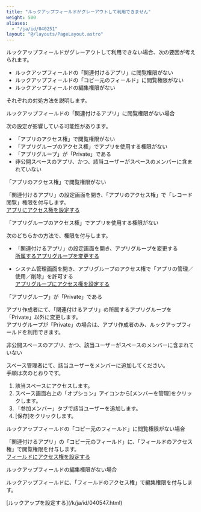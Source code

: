 ```yaml
---
title: "ルックアップフィールドがグレーアウトして利用できません"
weight: 500
aliases:
  - "/ja/id/040251"
layout: "@/layouts/PageLayout.astro"
---
```




ルックアップフィールドがグレーアウトして利用できない場合、次の要因が考えられます。  

* ルックアップフィールドの「関連付けるアプリ」に閲覧権限がない  
* ルックアップフィールドの「コピー元のフィールド」に閲覧権限がない  
* ルックアップフィールドの編集権限がない  

それぞれの対処方法を説明します。  

<Heading id="app_trouble_lookup_grayed_out_10">ルックアップフィールドの「関連付けるアプリ」に閲覧権限がない場合</Heading>

次の設定が影響している可能性があります。  

* 「アプリのアクセス権」で閲覧権限がない  
* 「アプリグループのアクセス権」でアプリを使用する権限がない  
* 「アプリグループ」が「Private」である  
* 非公開スペースのアプリ、かつ、該当ユーザーがスペースのメンバーに含まれていない

<Heading level={3} id="app_trouble_lookup_grayed_out_1010">「アプリのアクセス権」で閲覧権限がない</Heading>

「関連付けるアプリ」の設定画面を開き、「アプリのアクセス権」で「レコード閲覧」権限を付与します。  
[アプリにアクセス権を設定する](/k/ja/id/040589.html)

<Heading level={3} id="app_trouble_lookup_grayed_out_1020">「アプリグループのアクセス権」でアプリを使用する権限がない</Heading>

次のどちらかの方法で、権限を付与します。  

* 「関連付けるアプリ」の設定画面を開き、アプリグループを変更する  
  [所属するアプリグループを変更する](/k/ja/id/040592.html)

* システム管理画面を開き、アプリグループのアクセス権で「アプリの管理／使用／削除」を許可する  
  [アプリグループにアクセス権を設定する](/k/ja/id/04025.html)

<Heading level={3} id="app_trouble_lookup_grayed_out_1030">「アプリグループ」が「Private」である</Heading>

アプリ作成者にて、「関連付けるアプリ」の所属するアプリグループを「Private」以外に変更します。  
アプリグループが「Private」の場合は、アプリ作成者のみ、ルックアップフィールドを利用できます。

<Heading level={3} id="app_trouble_lookup_grayed_out_1040">非公開スペースのアプリ、かつ、該当ユーザーがスペースのメンバーに含まれていない</Heading>

スペース管理者にて、該当ユーザーをメンバーに追加してください。  
手順は次のとおりです。  

1. 該当スペースにアクセスします。
1. スペース画面右上の「オプション」アイコンから[メンバーを管理]をクリックします。
1. 「参加メンバー」タブで該当ユーザーを追加します。
1. [保存]をクリックします。

<Heading id="app_trouble_lookup_grayed_out_20">ルックアップフィールドの「コピー元のフィールド」に閲覧権限がない場合</Heading>

「関連付けるアプリ」の「コピー元のフィールド」に、「フィールドのアクセス権」で閲覧権限を付与します。  
[フィールドにアクセス権を設定する](/k/ja/id/040593.html)

<Heading id="app_trouble_lookup_grayed_out_30">ルックアップフィールドの編集権限がない場合</Heading>

ルックアップフィールドに、「フィールドのアクセス権」で編集権限を付与します。

<Reference>
[ルックアップを設定する](/k/ja/id/040547.html)

</Reference>
